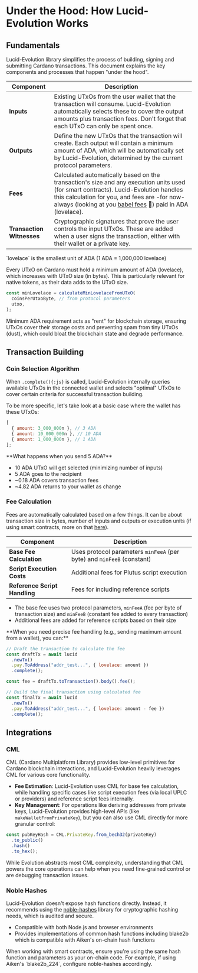 
# Under the Hood: How Lucid-Evolution Works

## Fundamentals

Lucid-Evolution library simplifies the process of building, signing and submitting Cardano transactions. This document explains the key components and processes that happen "under the hood".

| Component   | Description |
| ----------- | ----------- |
| **Inputs**  | Existing UTxOs from the user wallet that the transaction will consume. Lucid-Evolution automatically selects these to cover the output amounts plus transaction fees. Don't forget that each UTxO can only be spent once. |
| **Outputs** | Define the new UTxOs that the transaction will create. Each output will contain a minimum amount of ADA, which will be automatically set by Lucid-Evolution, determined by the current protocol parameters. |
| **Fees**    | Calculated automatically based on the transaction's size and any execution units used (for smart contracts). Lucid-Evolution handles this calculation for you, and fees are -for now- always (looking at you [babel fees](https://iohk.io/en/blog/posts/2021/02/25/babel-fees) 👀) paid in ADA (lovelace). |
| **Transaction Witnesses** | Cryptographic signatures that prove the user controls the input UTxOs. These are added when a user signs the transaction, either with their wallet or a private key. |

<Callout type="info">
  `lovelace` is the smallest unit of ADA (1 ADA = 1,000,000 lovelace)
</Callout>

Every UTxO on Cardano must hold a minimum amount of ADA (lovelace), which increases with UTxO size (in bytes). This is particularly relevant for native tokens, as their data adds to the UTxO size.

```js showLineNumbers
const minLovelace = calculateMinLovelaceFromUTxO(
  coinsPerUtxoByte, // from protocol parameters
  utxo,
);
```

Minimum ADA requirement acts as "rent" for blockchain storage, ensuring UTxOs cover their storage costs and preventing spam from tiny UTxOs (dust), which could bloat the blockchain state and degrade performance.

## Transaction Building

### Coin Selection Algorithm

When `.complete(){:js}` is called, Lucid-Evolution internally queries available UTxOs in the connected wallet and selects "optimal" UTxOs to cover certain criteria for successful transaction building.

To be more specific, let's take look at a basic case where the wallet has these UTxOs:

```js showLineNumbers
[
  { amount: 3_000_000n }, // 3 ADA
  { amount: 10_000_000n }, // 10 ADA
  { amount: 1_000_000n }, // 1 ADA
];
```

<Callout>
  **What happens when you send 5 ADA?**
  
  - 10 ADA UTxO will get selected (minimizing number of inputs)
  - 5 ADA goes to the recipient
  - ~0.18 ADA covers transaction fees
  - ~4.82 ADA returns to your wallet as change
</Callout>

### Fee Calculation

Fees are automatically calculated based on a few things. It can be about transaction size in bytes, number of inputs and outputs or execution units (if using smart contracts, more on that [here](../documentation/smart-contract-interactions)).

| Component                     | Description                                                            |
| ----------------------------- | ---------------------------------------------------------------------- |
| **Base Fee Calculation**      | Uses protocol parameters `minFeeA` (per byte) and `minFeeB` (constant) |
| **Script Execution Costs**    | Additional fees for Plutus script execution                            |
| **Reference Script Handling** | Fees for including reference scripts                                   |

- The base fee uses two protocol parameters, `minFeeA` (fee per byte of transaction size) and `minFeeB` (constant fee added to every transaction)
- Additional fees are added for reference scripts based on their size

<Callout>
  **When you need precise fee handling (e.g., sending maximum amount from a wallet), you can:**
  
  ```js showLineNumbers
  // Draft the transaction to calculate the fee
  const draftTx = await lucid
    .newTx()
    .pay.ToAddress("addr_test...", { lovelace: amount })
    .complete();
  
  const fee = draftTx.toTransaction().body().fee();
  
  // Build the final transaction using calculated fee
  const finalTx = await lucid
    .newTx()
    .pay.ToAddress("addr_test...", { lovelace: amount - fee })
    .complete();
  ```
</Callout>

## Integrations

### CML

CML (Cardano Multiplatform Library) provides low-level primitives for Cardano blockchain interactions, and Lucid-Evolution heavily leverages CML for various core functionality.

- **Fee Estimation**: Lucid-Evolution uses CML for base fee calculation, while handling specific cases like script execution fees (via local UPLC or providers) and reference script fees internally.
- **Key Management**: For operations like deriving addresses from private keys, Lucid-Evolution provides high-level APIs (like `makeWalletFromPrivateKey`), but you can also use CML directly for more granular control:

```js showLineNumbers
const pubKeyHash = CML.PrivateKey.from_bech32(privateKey)
  .to_public()
  .hash()
  .to_hex();
```

<Callout type="info">
  While Evolution abstracts most CML complexity, understanding that CML powers the core operations can help when you need fine-grained control or are debugging transaction issues.
</Callout>

### Noble Hashes

Lucid-Evolution doesn't expose hash functions directly. Instead, it recommends using the [noble-hashes](https://github.com/paulmillr/noble-hashes) library for cryptographic hashing needs, which is audited and secure.

- Compatible with both Node.js and browser environments
- Provides implementations of common hash functions including blake2b which is compatible with Aiken's on-chain hash functions

<Callout type="info">
  When working with smart contracts, ensure you're using the same hash function and parameters as your on-chain code. For example, if using Aiken's `blake2b_224`, configure noble-hashes accordingly.
</Callout>

